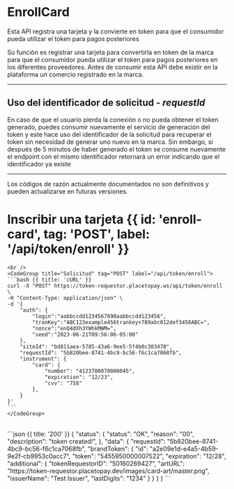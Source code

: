 


# EnrollCard

Esta API registra una tarjeta y la convierte en token para que el consumidor pueda utilizar el token para pagos posteriores

Su función es registrar una tarjeta para convertirla en token de la marca para que el
consumidor pueda utilizar el token para pagos posteriores en los diferentes proveedores.
Antes de consumir esta API debe existir en la plataforma un comercio registrado en la
marca.


<EnrollSequence />

---

## Uso del identificador de solicitud - _**requestId**_

En caso de que el usuario pierda la conexión o no pueda obtener el token generado, puedes
consumir nuevamente el servicio de generación del token y este hace uso del identificador
de la solicitud para recuperar el token sin necesidad de generar uno nuevo en la marca. Sin
embargo, si después de 5 minutos de haber generado el token se consume nuevamente el
endpoint con el mismo identificador retornará un error indicando que el identificador ya
existe

---

<Note type="warning">
    Los códigos de razón actualmente documentados no son definitivos y pueden actualizarse en futuras versiones.
</Note>


# Inscribir una tarjeta {{ id: 'enroll-card', tag: 'POST', label: '/api/token/enroll' }}

<Row>
    <Col>
        <ApiReader
            path="/api/token/enroll"
            method="POST"
            api={props.refs}
        />
    </Col>
    <Col sticky>

    <br />
    <CodeGroup title="Solicitud" tag="POST" label="/api/token/enroll">
    ```bash {{ title: 'cURL' }}
    curl -X "POST" https://token-requestor.placetopay.ws/api/token/enroll \
    -H "Content-Type: application/json" \
    -d '{
        "auth": {
            "login":"aabbccdd1234567890aabbccdd123456",
            "tranKey":"ABC123example456trankey+789abc012def3456ABC=",
            "nonce":"enQ4dXh3YWhkMWM=",
            "seed":"2023-06-21T09:56:06-05:00"
        },
        "siteId": "bd811aea-5785-43a6-9ee5-5f4b0c303470",
        "requestId": "5b820bee-8741-4bc9-bc56-f6c1ca7068fb",
        "instrument": {
            "card": {
                "number": "4123700070000045",
                "expiration": "12/23",
                "cvv": "758"
            },
        }
    }'
    ```
    </CodeGroup>
  </Col>
</Row>

<Row>
    <Col>
        <ApiReader
            path="/api/token/enroll"
            method="post"
            type="response"
            api={props.refs}
        />
    </Col>
    <Col sticky>
        <br />
        <CodeGroup title="Respuesta">
            ```json {{ title: '200' }}
            {
                "status": {
                    "status": "OK",
                    "reason": "00",
                    "description": "token created!",
                },
                "data": {
                    "requestId": "5b820bee-8741-4bc9-bc56-f6c1ca7068fb",
                    "brandToken": {
                        "id": "a2e09e1d-e4a5-4b59-9e2f-cb9953c0acc7",
                        "token": "5455950000007522",
                        "expiration": "12/28",
                        "additional": {
                            "tokenRequestorID": "50160269427",
                            "artURL": "https://token-requestor.placetopay.dev/images/card-art/master.png",
                            "issuerName": "Test Issuer",
                            "lastDigits": "1234"
                        }
                    }
                }
            }
            ```
        </CodeGroup>
    </Col>
</Row>


